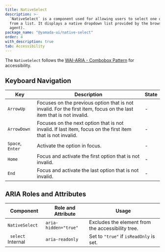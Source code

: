 ```yaml
---
title: NativeSelect
description: >-
  `NativeSelect` is a component used for allowing users to select one option
  from a list. It displays a native dropdown list provided by the browser (user
  agent).
package_name: "@yamada-ui/native-select"
order: 4
with_description: true
tab: Accessibility
---
```


The `NativeSelect` follows the [WAI-ARIA - Combobox Pattern]("https://www.w3.org/WAI/ARIA/apg/patterns/combobox/examples/combobox-select-only/") for accessibility.

## Keyboard Navigation

| Key              | Description                                                                                                         | State |
| ---------------- | ------------------------------------------------------------------------------------------------------------------- | ----- |
| `ArrowUp`        | Focuses on the previous option that is not invalid. For the first item, focus on the last item that is not invalid. | -     |
| `ArrowDown`      | Focuses on the next option that is not invalid. If last item, focus on the first item that is not invalid.          | -     |
| `Space`, `Enter` | Activate the option in focus.                                                                                       | -     |
| `Home`           | Focus and activate the first option that is not invalid.                                                            | -     |
| `End`            | Focus and activate the last option that is not invalid.                                                             | -     |

## ARIA Roles and Attributes

| Component                     | Role and Attribute   | Usage                                             |
| ----------------------------- | -------------------- | ------------------------------------------------- |
| `NativeSelect`                | `aria-hidden="true"` | Excludes the element from the accessibility tree. |
| ` select` <Tag>Internal</Tag> | `aria-readonly`      | Set to `"true"` if `isReadOnly` is set.           |
